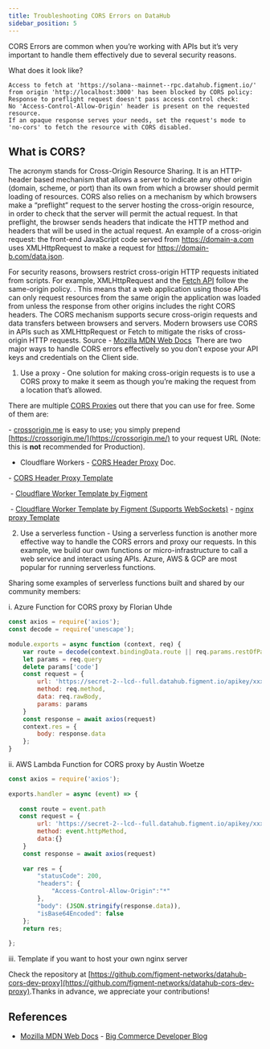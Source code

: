 ```yaml
---
title: Troubleshooting CORS Errors on DataHub
sidebar_position: 5
---
```


CORS Errors are common when you’re working with APIs but it’s very important to handle them effectively due to several security reasons.

What does it look like?

```text
Access to fetch at 'https://solana--mainnet--rpc.datahub.figment.io/' from origin 'http://localhost:3000' has been blocked by CORS policy:
Response to preflight request doesn't pass access control check:
No 'Access-Control-Allow-Origin' header is present on the requested resource.
If an opaque response serves your needs, set the request's mode to 'no-cors' to fetch the resource with CORS disabled.
```

## What is CORS?

The acronym stands for Cross-Origin Resource Sharing. It is an HTTP-header based mechanism that allows a server to indicate any other origin (domain, scheme, or port) than its own from which a browser should permit loading of resources. CORS also relies on a mechanism by which browsers make a “preflight” request to the server hosting the cross-origin resource, in order to check that the server will permit the actual request. In that preflight, the browser sends headers that indicate the HTTP method and headers that will be used in the actual request.
An example of a cross-origin request: the front-end JavaScript code served from https://domain-a.com uses XMLHttpRequest to make a request for https://domain-b.com/data.json.

For security reasons, browsers restrict cross-origin HTTP requests initiated from scripts. For example, XMLHttpRequest and the [Fetch API](https://developer.mozilla.org/en-US/docs/Web/API/Fetch_API) follow the same-origin policy.
. This means that a web application using those APIs can only request resources from the same origin the application was loaded from unless the response from other origins includes the right CORS headers.
The CORS mechanism supports secure cross-origin requests and data transfers between browsers and servers. Modern browsers use CORS in APIs such as XMLHttpRequest or Fetch to mitigate the risks of cross-origin HTTP requests.
Source - [Mozilla MDN Web Docs](https://developer.mozilla.org/en-US/docs/Web/HTTP/CORS)
​
There are two major ways to handle CORS errors effectively so you don’t expose your API keys and credentials on the Client side.

1. Use a proxy - One solution for making cross-origin requests is to use a CORS proxy to make it seem as though you’re making the request from a location that’s allowed.

There are multiple [CORS Proxies](https://gist.github.com/jimmywarting/ac1be6ea0297c16c477e17f8fbe51347) out there that you can use for free.
Some of them are:

​- [crossorigin.me](https://crossorigin.me/) ​is easy to use; you simply prepend [https://crossorigin.me/](https://crossorigin.me/) to your request URL (Note: this is **not** recommended for Production).

- Cloudflare Workers - [CORS Header Proxy](https://developers.cloudflare.com/workers/examples/cors-header-proxy) Doc.

​- [CORS Header Proxy Template](https://github.com/cloudflare/template-registry/blob/f2a21ff87a4f9c60ce1d426e9e8d2e6807b786fd/templates/javascript/cors_header_proxy.js)

​ - [Cloudflare Worker Template by Figment](https://gist.github.com/ajcronk/d97fc7e5f1f1d9754753b28e8dd187b1)

​ - [Cloudflare Worker Template by Figment (Supports WebSockets)](https://gist.github.com/mkornatz/d7daca0203260340ffff7e85399a48db)
​- [nginx proxy Template](https://gist.github.com/mkornatz/24e573923d6340b1aca8487225eb65e2)

2. Use a serverless function - Using a serverless function is another more effective way to handle the CORS errors and proxy our requests. In this example, we build our own functions or micro-infrastructure to call a web service and interact using APIs.
   Azure, AWS & GCP are most popular for running serverless functions.

Sharing some examples of serverless functions built and shared by our community members:

i. Azure Function for CORS proxy by Florian Uhde
​

```js
const axios = require('axios');
const decode = require('unescape');
​
module.exports = async function (context, req) {
    var route = decode(context.bindingData.route || req.params.restOfPath);
    let params = req.query
    delete params['code']
    const request = {
        url: 'https://secret-2--lcd--full.datahub.figment.io/apikey/xxxxxxxxxxxxxxxx/' + route,
        method: req.method,
        data: req.rawBody,
        params: params
    }
    const response = await axios(request)
    context.res = {
        body: response.data
    };
}
```

ii. AWS Lambda Function for CORS proxy by Austin Woetze
​

```js
const axios = require('axios');
​
exports.handler = async (event) => {
​
   const route = event.path
   const request = {
        url: 'https://secret-2--lcd--full.datahub.figment.io/apikey/xxxxxxxxxxxxxxxxxxxxxxxx' + route,
        method: event.httpMethod,
        data:{}
    }
    const response = await axios(request)
​
    var res = {
        "statusCode": 200,
        "headers": {
            "Access-Control-Allow-Origin":"*"
        },
        "body": (JSON.stringify(response.data)),
        "isBase64Encoded": false
    };
    return res;
​
};
```

iii. Template if you want to host your own nginx server

Check the repository at [https://github.com/figment-networks/datahub-cors-dev-proxy](https://github.com/figment-networks/datahub-cors-dev-proxy).
​
Thanks in advance, we appreciate your contributions!

## References

- ​[Mozilla MDN Web Docs](https://developer.mozilla.org/en-US/docs/Web/HTTP/CORS)
  ​- [Big Commerce Developer Blog](https://medium.com/bigcommerce-developer-blog/lets-talk-about-cors-84800c726919)
  ​
